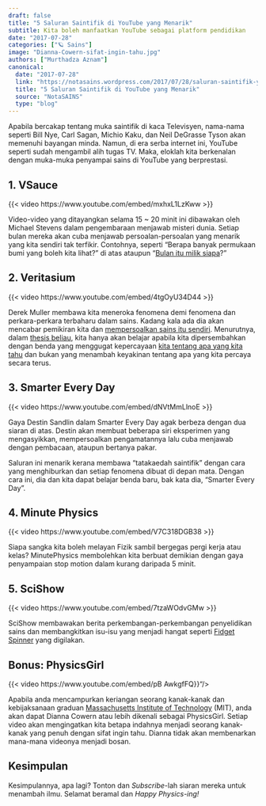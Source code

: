 ```yaml
---
draft: false
title: "5 Saluran Saintifik di YouTube yang Menarik"
subtitle: Kita boleh manfaatkan YouTube sebagai platform pendidikan
date: "2017-07-28"
categories: ["🪐 Sains"]
image: "Dianna-Cowern-sifat-ingin-tahu.jpg"
authors: ["Murthadza Aznam"]
canonical:
  date: "2017-07-28"
  link: "https://notasains.wordpress.com/2017/07/28/saluran-saintifik-youtube-2017/"
  title: "5 Saluran Saintifik di YouTube yang Menarik"
  source: "NotaSAINS"
  type: "blog"
---
```


Apabila bercakap tentang muka saintifik di kaca Televisyen, nama-nama seperti Bill Nye, Carl Sagan, Michio Kaku, dan Neil DeGrasse Tyson akan memenuhi bayangan minda. Namun, di era serba internet ini, YouTube seperti sudah mengambil alih tugas TV. Maka, eloklah kita berkenalan dengan muka-muka penyampai sains di YouTube yang berprestasi.

## 1. VSauce

{{< video https://www.youtube.com/embed/mxhxL1LzKww >}}

Video-video yang ditayangkan selama 15 ~ 20 minit ini dibawakan oleh Michael Stevens dalam pengembaraan menjawab misteri dunia. Setiap bulan mereka akan cuba menjawab persoalan-persoalan yang menarik yang kita sendiri tak terfikir. Contohnya, seperti "Berapa banyak permukaan bumi yang boleh kita lihat?" di atas ataupun "[Bulan itu milik siapa](https://www.youtube.com/watch?v=Ks8WH3xUo_E)?"

## 2. Veritasium

{{< video https://www.youtube.com/embed/4tgOyU34D44 >}}

Derek Muller membawa kita meneroka fenomena demi fenomena dan perkara-perkara terbaharu dalam sains. Kadang kala ada dia akan mencabar pemikiran kita dan [mempersoalkan sains itu sendiri](https://www.youtube.com/watch?v=42QuXLucH3Q). Menurutnya, dalam [thesis beliau](http://www.compadre.org/per/items/detail.cfm?ID=11344), kita hanya akan belajar apabila kita dipersembahkan dengan benda yang menggugat kepercayaan [kita tentang apa yang kita tahu](https://www.youtube.com/watch?v=RQaW2bFieo8) dan bukan yang menambah keyakinan tentang apa yang kita percaya secara terus.

## 3. Smarter Every Day

{{< video https://www.youtube.com/embed/dNVtMmLlnoE >}}

Gaya Destin Sandlin dalam Smarter Every Day agak berbeza dengan dua siaran di atas. Destin akan membuat beberapa siri eksperimen yang mengasyikkan, mempersoalkan pengamatannya lalu cuba menjawab dengan pembacaan, ataupun bertanya pakar.

Saluran ini menarik kerana membawa "tatakaedah saintifik" dengan cara yang menghiburkan dan setiap fenomena dibuat di depan mata. Dengan cara ini, dia dan kita dapat belajar benda baru, bak kata dia, "Smarter Every Day".

## 4. Minute Physics

{{< video https://www.youtube.com/embed/V7C318DGB38 >}}

Siapa sangka kita boleh melayan Fizik sambil bergegas pergi kerja atau kelas? MinutePhysics membolehkan kita berbuat demikian dengan gaya penyampaian stop motion dalam kurang daripada 5 minit.

## 5. SciShow

{{< video https://www.youtube.com/embed/7tzaWOdvGMw >}}

SciShow membawakan berita perkembangan-perkembangan penyelidikan sains dan membangkitkan isu-isu yang menjadi hangat seperti [Fidget Spinner](https://youtu.be/3DpcxsSaGDs) yang digilakan.

## Bonus: PhysicsGirl

{{< video https://www.youtube.com/embed/pB AwkgfFQ}}"/>

Apabila anda mencampurkan keriangan seorang kanak-kanak dan kebijaksanaan graduan [Massachusetts Institute of Technology](http://web.mit.edu/) (MIT), anda akan dapat Dianna Cowern atau lebih dikenali sebagai PhysicsGirl. Setiap video akan mengingatkan kita betapa indahnya menjadi seorang kanak-kanak yang penuh dengan sifat ingin tahu. Dianna tidak akan membenarkan mana-mana videonya menjadi bosan.

## Kesimpulan

Kesimpulannya, apa lagi? Tonton dan _Subscribe_-lah siaran mereka untuk menambah ilmu. Selamat beramal dan _Happy Physics-ing!_
